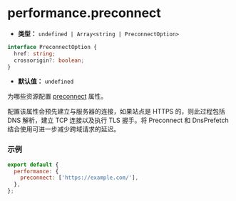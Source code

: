 # performance.preconnect

- **类型：** `undefined | Array<string | PreconnectOption>`

```ts
interface PreconnectOption {
  href: string;
  crossorigin?: boolean;
}
```

- **默认值：** `undefined`

为哪些资源配置 [preconnect](https://developer.mozilla.org/en-US/docs/Web/HTML/Attributes/rel/preconnect) 属性。

配置该属性会预先建立与服务器的连接，如果站点是 HTTPS 的，则此过程包括 DNS 解析，建立 TCP 连接以及执行 TLS 握手。将 Preconnect 和 DnsPrefetch 结合使用可进一步减少跨域请求的延迟。

### 示例

```js
export default {
  performance: {
    preconnect: ['https://example.com/'],
  },
};
```

